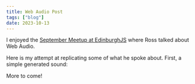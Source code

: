 ```yaml
---
title: Web Audio Post
tags: ["blog"]
date: 2023-10-13
---
```


I enjoyed the [September Meetup at EdinburghJS](https://www.edinburghjs.org/meetups/2023-09-19) where Ross
talked about Web Audio.

Here is my attempt at replicating some of what he spoke about. First, a simple generated sound:

<WebAudio />

More to come!